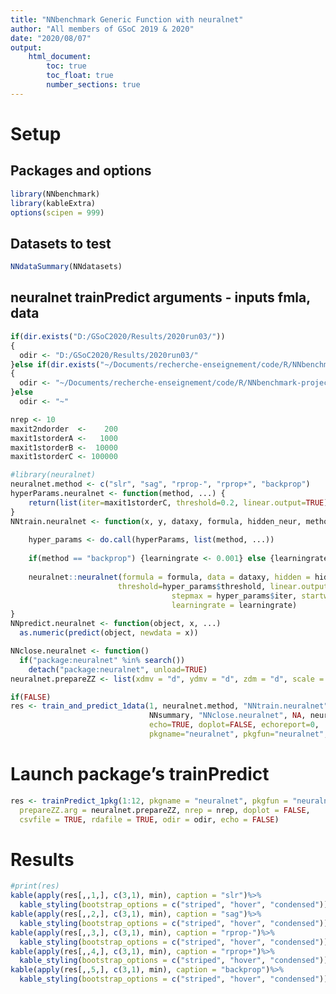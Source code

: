 ```yaml
---
title: "NNbenchmark Generic Function with neuralnet"
author: "All members of GSoC 2019 & 2020"
date: "2020/08/07"
output:
    html_document:
        toc: true
        toc_float: true
        number_sections: true
---
```


# Setup 

## Packages and options
```r
library(NNbenchmark)
library(kableExtra)
options(scipen = 999)
```

## Datasets to test
```r
NNdataSummary(NNdatasets)
```


## neuralnet trainPredict arguments - inputs fmla, data
```r
if(dir.exists("D:/GSoC2020/Results/2020run03/"))
{  
  odir <- "D:/GSoC2020/Results/2020run03/"
}else if(dir.exists("~/Documents/recherche-enseignement/code/R/NNbenchmark-project/NNtempresult/"))
{  
  odir <- "~/Documents/recherche-enseignement/code/R/NNbenchmark-project/NNtempresult/"
}else
  odir <- "~"

nrep <- 10
maxit2ndorder  <-    200
maxit1storderA <-   1000
maxit1storderB <-  10000
maxit1storderC <- 100000

#library(neuralnet)
neuralnet.method <- c("slr", "sag", "rprop-", "rprop+", "backprop")
hyperParams.neuralnet <- function(method, ...) {
    return(list(iter=maxit1storderC, threshold=0.2, linear.output=TRUE))
}
NNtrain.neuralnet <- function(x, y, dataxy, formula, hidden_neur, method, hyperParams, ...) {
    
    hyper_params <- do.call(hyperParams, list(method, ...))
    
    if(method == "backprop") {learningrate <- 0.001} else {learningrate <- NULL}
    
    neuralnet::neuralnet(formula = formula, data = dataxy, hidden = hidden_neur, algorithm=method,
                        threshold=hyper_params$threshold, linear.output=hyper_params$linear.output,
						            stepmax = hyper_params$iter, startweights = NULL, act.fct = "tanh",
						            learningrate = learningrate)
}
NNpredict.neuralnet <- function(object, x, ...)
  as.numeric(predict(object, newdata = x))

NNclose.neuralnet <- function()
  if("package:neuralnet" %in% search())
    detach("package:neuralnet", unload=TRUE)
neuralnet.prepareZZ <- list(xdmv = "d", ydmv = "d", zdm = "d", scale = TRUE)

if(FALSE)
res <- train_and_predict_1data(1, neuralnet.method, "NNtrain.neuralnet", "hyperParams.neuralnet", "NNpredict.neuralnet", 
                               NNsummary, "NNclose.neuralnet", NA, neuralnet.prepareZZ, nrep=2,
                               echo=TRUE, doplot=FALSE, echoreport=0,
                               pkgname="neuralnet", pkgfun="neuralnet", rdafile=TRUE, odir=odir)
```


# Launch package's trainPredict

```r
res <- trainPredict_1pkg(1:12, pkgname = "neuralnet", pkgfun = "neuralnet", neuralnet.method,
  prepareZZ.arg = neuralnet.prepareZZ, nrep = nrep, doplot = FALSE,
  csvfile = TRUE, rdafile = TRUE, odir = odir, echo = FALSE)
```

# Results

```r
#print(res)
kable(apply(res[,,1,], c(3,1), min), caption = "slr")%>%
  kable_styling(bootstrap_options = c("striped", "hover", "condensed"))
kable(apply(res[,,2,], c(3,1), min), caption = "sag")%>%
  kable_styling(bootstrap_options = c("striped", "hover", "condensed"))
kable(apply(res[,,3,], c(3,1), min), caption = "rprop-")%>%
  kable_styling(bootstrap_options = c("striped", "hover", "condensed"))
kable(apply(res[,,4,], c(3,1), min), caption = "rprop+")%>%
  kable_styling(bootstrap_options = c("striped", "hover", "condensed"))
kable(apply(res[,,5,], c(3,1), min), caption = "backprop")%>%
  kable_styling(bootstrap_options = c("striped", "hover", "condensed"))
```

